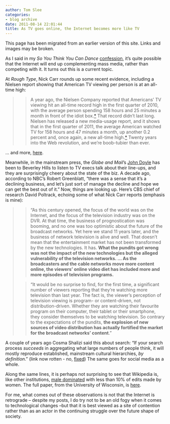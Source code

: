 ```yaml
---
author: Tom Slee
categories:
- blog archive
date: 2011-08-14 22:01:44
title: As TV goes online, the Internet becomes more like TV
---
```


::: {.callout-note}

This page has been migrated from an earlier version of this site. 
Links and images may be broken.

:::



				

As I said in my _So You Think You Can Dance_ [confession](http://whimsley.typepad.com/whimsley/2011/08/so-you-think-you-can-tweet.html), it's quite possible that the Internet will end up complementing mass media, rather than competing with it. It turns out this is a current topic.




At _Rough Type_, Nick Carr rounds up some recent evidence, including a Nielsen report showing that American TV viewing per person is at an all-time high:




<blockquote>

> 
> A year ago, the Nielsen Company reported that Americans' TV viewing hit an all-time record high in the first quarter of 2010, with the average person spending 158 hours and 25 minutes a month in front of the idiot box.[*](http://www.roughtype.com/archives/2010/08/charlie_bit_my.php) That record didn't last long. Nielsen has released a new media-usage report, and it shows that in the first quarter of 2011, the average American watched TV for 158 hours and 47 minutes a month, up another 0.2 percent and, once again, a new all-time high.[*](http://www.nielsen.com/content/dam/corporate/us/en/reports-downloads/2011-Reports/nielsen-cross-platform-report-q1-2011.pdf) Twenty years into the Web revolution, and we're boob-tubier than ever.
> 
> 
</blockquote>




... and more, [here](http://www.roughtype.com/archives/2011/08/cognitive_surpl.php).




Meanwhile, in the mainstream press, the _Globe and Mail_'s [John Doyle](http://www.theglobeandmail.com/news/arts/television/john-doyle/is-network-tv-dying-hardly/article2127799/page1/) has been to Beverley Hills to listen to TV execs talk about their line-ups, and they are surprisingly cheery about the state of the biz. A decade ago, according to NBC's Robert Greenblatt, “there was a sense that it’s a declining business, and let’s just sort of manage the decline and hope we can get the best out of it.” Now, things are looking up. Here's CBS chief of research David Poltrack, echoing some of what Nick Carr reports (emphasis is mine):




<blockquote>

> 
> "As this century opened, the focus of the world was on the Internet, and the focus of the television industry was on the DVR. At that time, the business of prognostication was booming, and no one was too optimistic about the future of the broadcast networks. Yet here we stand 11 years later, and the business of network television is alive and well. That doesn’t mean that the entertainment market has not been transformed by the new technologies. It has. **What the pundits got wrong was not the impact of the new technologies but the alleged vulnerability of the television networks. ... As the broadcasters and the cable networks move more content online, the viewers’ online video diet has included more and more episodes of television programs.**
> 
> 

> 
> “It would be no surprise to find, for the first time, a significant number of viewers reporting that they’re watching more television than last year. The fact is, the viewer’s perception of television viewing is program- or content-driven, not distribution-driven. Whether they are watching their favourite program on their computer, their tablet or their smartphone, they consider themselves to be watching television. So contrary to the expectations of the pundits, **the explosion of new sources of video distribution has actually fortified the market for the broadcast networks’ content**.”
> 
> 
</blockquote>




A couple of years ago Cosma Shalizi said this about search: "If your search process _succeeds_ in aggregating what large numbers of people think, it will mostly reproduce established, mainstream cultural hierarchies, _by definition_." (link now rotten - no, [fixed](http://www.stat.cmu.edu/~cshalizi/350/lectures/03/03.pdf)) The same goes for social media as a whole.




Along the same lines, it is perhaps not surprising to see that Wikipedia is, like other institutions, [male dominated](http://www1.umn.edu/news/news-releases/2011/UR_CONTENT_350252.html) with less than 10% of edits made by women. The full paper, from the University of Wisconsin, is [here](http://grouplens.org/system/files/wp-gender-wikisym2011.pdf).




For me, what comes out of these observations is not that the Internet is retrograde -- despite my posts, I do try not to be an old fogy when it comes to technological changes --but that it is best viewed as a site of contention rather than as an actor in the continuing struggle over the future shape of society.


		
